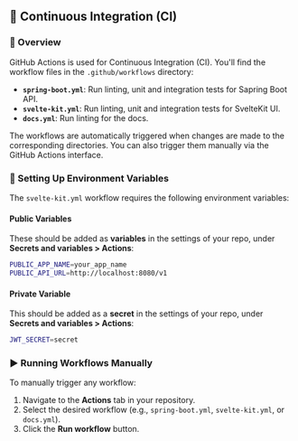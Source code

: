 ## 🚀 Continuous Integration (CI)

### 📄 Overview

GitHub Actions is used for Continuous Integration (CI). You'll find the workflow files in the `.github/workflows` directory:

- **`spring-boot.yml`**: Run linting, unit and integration tests for Sapring Boot API.
- **`svelte-kit.yml`**: Run linting, unit and integration tests for SvelteKit UI.
- **`docs.yml`**: Run linting for the docs.

The workflows are automatically triggered when changes are made to the corresponding directories. You can also trigger them manually via the GitHub Actions interface.

### 🔧 Setting Up Environment Variables

The `svelte-kit.yml` workflow requires the following environment variables:

#### Public Variables

These should be added as **variables** in the settings of your repo, under **Secrets and variables > Actions**:

```bash
PUBLIC_APP_NAME=your_app_name
PUBLIC_API_URL=http://localhost:8080/v1
```

#### Private Variable

This should be added as a **secret** in the settings of your repo, under **Secrets and variables > Actions**:

```bash
JWT_SECRET=secret
```

### ▶️ Running Workflows Manually

To manually trigger any workflow:

1. Navigate to the **Actions** tab in your repository.
2. Select the desired workflow (e.g., `spring-boot.yml`, `svelte-kit.yml`, or `docs.yml`).
3. Click the **Run workflow** button.
